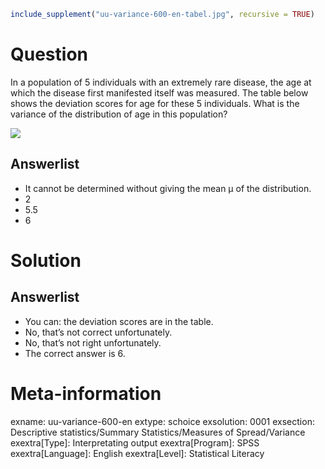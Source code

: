 ```r
include_supplement("uu-variance-600-en-tabel.jpg", recursive = TRUE)
```

Question
========
  
In a population of 5 individuals with an extremely rare disease, the age at which the disease first manifested itself was measured. The table below shows the deviation scores for age for these 5 individuals. What is the variance of the distribution of age in this population?

![](uu-variance-600-en-tabel.jpg)
  
Answerlist
----------
* It cannot be determined without giving the mean µ of the distribution.
* 2
* 5.5
* 6 


Solution
========
  


Answerlist
----------
* You can: the deviation scores are in the table.
* No, that's not correct unfortunately.
* No, that's not right unfortunately.
* The correct answer is 6.

Meta-information
================
exname: uu-variance-600-en
extype: schoice
exsolution: 0001
exsection: Descriptive statistics/Summary Statistics/Measures of Spread/Variance
exextra[Type]: Interpretating output
exextra[Program]: SPSS
exextra[Language]: English
exextra[Level]: Statistical Literacy
